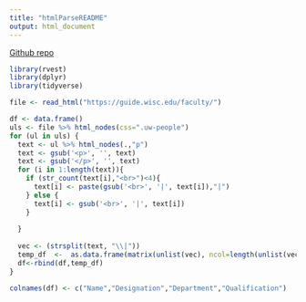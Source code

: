```yaml
---
title: "htmlParseREADME"
output: html_document
---
```


[Github repo](https://github.com/sidthakur08/stat-433/tree/main/html%20to%20csv)

```r
library(rvest)
library(dplyr)
library(tidyverse)

file <- read_html("https://guide.wisc.edu/faculty/")

df <- data.frame()
uls <- file %>% html_nodes(css=".uw-people")
for (ul in uls) {
  text <- ul %>% html_nodes(.,"p")
  text <- gsub('<p>', '', text)
  text <- gsub('</p>', '', text)
  for (i in 1:length(text)){
    if (str_count(text[i],"<br>")<4){
      text[i] <- paste(gsub('<br>', '|', text[i]),"|")
    } else {
      text[i] <- gsub('<br>', '|', text[i])
    }
    
  }
  
  vec <- (strsplit(text, "\\|"))
  temp_df  <-  as.data.frame(matrix(unlist(vec), ncol=length(unlist(vec[1])), nrow=length(vec), byrow = TRUE))
  df<-rbind(df,temp_df)
}

colnames(df) <- c("Name","Designation","Department","Qualification")
```